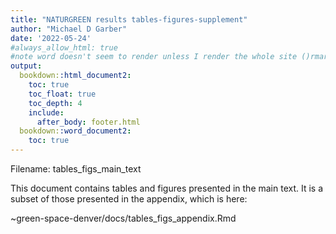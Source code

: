 ```yaml
---
title: "NATURGREEN results tables-figures-supplement"
author: "Michael D Garber"
date: '2022-05-24'
#always_allow_html: true
#note word doesn't seem to render unless I render the whole site ()rmarkdown::render_site(encoding = 'UTF-8')
output:
  bookdown::html_document2:
    toc: true
    toc_float: true
    toc_depth: 4
    include: 
      after_body: footer.html
  bookdown::word_document2:
    toc: true 
---
```


Filename: tables_figs_main_text

This document contains tables and figures presented in the main text. It is a subset of those presented in the appendix, which is here:

~green-space-denver/docs/tables_figs_appendix.Rmd


